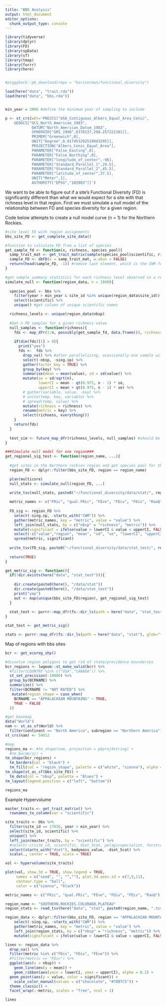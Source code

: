 ```yaml
---
title: "BBS Analysis"
output: html_document
editor_options: 
  chunk_output_type: console
---
```



```r

library(tidyverse)
library(dplyr)
library(FD)
library(spData)
library(sf)
library(tmap)
library(furrr)
library(here)


#piggyback::pb_download(repo = "karinorman/functional_diversity")

load(here("data", "trait.rda"))
load(here("data", "bbs.rda"))


min_year = 2006 #define the minimum year of sampling to include

p <- st_crs(wkt='PROJCS["USA_Contiguous_Albers_Equal_Area_Conic",
    GEOGCS["GCS_North_American_1983",
            DATUM["North_American_Datum_1983",
            SPHEROID["GRS_1980",6378137,298.257222101]],
            PRIMEM["Greenwich",0],
            UNIT["Degree",0.017453292519943295]],
            PROJECTION["Albers_Conic_Equal_Area"],
            PARAMETER["False_Easting",0],
            PARAMETER["False_Northing",0],
            PARAMETER["longitude_of_center",-96],
            PARAMETER["Standard_Parallel_1",29.5],
            PARAMETER["Standard_Parallel_2",45.5],
            PARAMETER["latitude_of_center",37.5],
            UNIT["Meter",1],
            AUTHORITY["EPSG","102003"]]')

```
We want to be able to figure out if a site's Functional Diversity (FD) is significantly different than what we would expect for a site with that richness level in that region. First we must simulate a null model of the relationship between FD and species diversity for a given region.

Code below attempts to create a null model curve (n = 1) for the Northern Rockies.
```r
#site level FD with region assignments
bbs_site_FD <- get_complete_site_data()

#function to calculate FD from a list of species
get_sample_fd <- function(x, richness, species_pool){
  samp_trait_mat <- get_trait_matrix(sample(species_pool$scientific, richness)) #sample needs list, so specify the column name to change type 
  sample_FD <- dbFD(x = samp_trait_mat, w.abun = FALSE)
  return(head(sample_FD, -1)) #remove last element, which is the CWM for each trait
}

#get sample summary statistics for each richness level observed in a region 
simulate_null <- function(region_data, n = 1000){
  
  species_pool <- bbs %>% 
    filter(year > min_year & site_id %in% unique(region_data$site_id)) %>%
    select(scientific) %>%
    unique() #get column of unique scientific names

  richness_levels <- unique(region_data$nbsp)
  
  #Get n FD samples for a given richness value
  null_samples <- function(richness){
    fds <- map_dfr(1:n, possibly(get_sample_fd, data.frame()), richness = richness, species_pool = species_pool)
    
    if(dim(fds)[1] > 0){
      print("yes")
      fds <-  fds %>%
        drop_na() %>% #after parallelizing, ocassionally one sample will result in NA for FDiv, still trying to figure out why
        select(-nbsp, -sing.sp) %>%
        gather(factor_key = TRUE) %>%
        group_by(key) %>%
        summarise(mean = mean(value), sd = sd(value)) %>%
        mutate(se = sd/sqrt(n),
               lowerCI = mean - qt(0.975, n - 1) * se, 
               upperCI = mean + qt(0.975, n - 1) * se) %>%
        # gather(variable, value, -key) %>%
        # unite(temp, key, variable) %>%
        # spread(temp, value) %>%
        mutate(richness = richness) %>%
        rename(metric = key) %>%
        select(richness, everything())
    }
    return(fds)
  }
  
  test_sim <- future_map_dfr(richness_levels, null_samples) #should be future_map
}

###Simulate null model for one region###
get_regional_sig_test <- function(region_name, ...){
  
  #get sites in the Northern rockies region and get species pool for that region
  region_FD <- dplyr::filter(bbs_site_FD, region == region_name)

  plan(multicore)
  null_stats <- simulate_null(region_FD, ...)

  write_tsv(null_stats, paste0("~/functional_diversity/data/stat/", region_name, ".tsv.bz2"))
  
  metric_names <- c("FRic", "qual.FRic", "FEve", "FDiv", "FDis", "RaoQ")
  
  FD_sig <- region_FD %>%
    select(-sing.sp, -starts_with("CWM")) %>%
    gather(metric_names, key = "metric", value = "value") %>%
    left_join(null_stats, by = c("nbsp" = "richness", "metric")) %>%
    mutate(significant = ifelse(value > lowerCI & value < upperCI, FALSE, TRUE)) %>%
    select(-c("value","region", "mean", "sd", "se", "lowerCI", "upperCI")) %>%
    spread(metric, significant)
  
  write_tsv(FD_sig, paste0("~/functional_diversity/data/stat_test/", region_name, ".tsv.bz2"))
  
  return(TRUE)
}

get_metric_sig <- function(){
  if(!dir.exists(here("data", "stat_test"))){
    
    dir.create(paste0(here(), "/data/stat"))
    dir.create(paste0(here(), "/data/stat_test"))
    print("yep")
    out <- map(unique(bbs_site_FD$region), get_regional_sig_test)
  }
  
  stat_test <- purrr::map_dfr(fs::dir_ls(path = here("data", "stat_test"), glob="*.tsv.bz2"), readr::read_tsv, .id = "region")
}

stat_test <- get_metric_sig()

stats <- purrr::map_dfr(fs::dir_ls(path = here("data", "stat"), glob="*.tsv.bz2"), readr::read_tsv, .id = "region")

```

Map of regions with bbs sites
```r
bcr <- get_ecoreg_shp()

#dissolve region polygons to get rid of state/providence boundaries
bcr_regions <- lwgeom::st_make_valid(bcr) %>%
  #filter(COUNTRY %in% c("USA","CANADA")) %>%
  st_set_precision(-10000) %>%
  group_by(BCRNAME) %>%
  summarize() %>%
  filter(BCRNAME != "NOT RATED") %>%
   mutate(region_shape = case_when(
    BCRNAME == "APPALACHIAN MOUNTAINS" ~ TRUE,
    TRUE ~ FALSE
  ))

#get basemap
data("World")
nam <- st_as_sf(World) %>% 
  filter(continent == "North America", subregion == "Northern America")
st_crs(nam) <- 54012

#map
regions_ma <- #tm_shape(nam, projection = p$proj4string) +
  #tm_borders() +
tm_shape(bcr_regions) +
  tm_borders(col = "black") +
  tm_fill(col = "region_shape", palette = c("white", "sienna"), alpha = 0.25, legend.show = FALSE) +
tm_shape(st_as_sf(bbs_site_FD)) +
  tm_dots(col = "nbsp", palette = "Blues") +
tm_layout(legend.position = c("left", "bottom"))

regions_ma
```

Example Hypervolume
```r
master_traits <- get_trait_matrix() %>%
  rownames_to_column(var = "scientific")

site_traits <- bbs %>%
  filter(site_id == 17016, year > min_year) %>%
  select(site_id, scientific) %>%
  unique() %>%
  left_join(master_traits, by = "scientific") %>%
  #select(-c(site_id, scientific, diet_5cat, pelagicspecialist, forstrat_speclevel, nocturnal, forstrat_watbelowsurf, forstrat_wataroundsurf)) %>% #remove categorical variables
  select(starts_with("diet"), bodymass_value, -diet_5cat) %>%
  scale(., center = TRUE, scale = TRUE)

vol <- hypervolume(site_traits)

plot(vol, show.3d = TRUE, show.legend = TRUE, 
     names = c("seed", "", "",""), plot.3d.axes.id = c(7,9,11),
     contour.type = "ball",
     color = c("sienna", "black"))
```

```r
metric_names <- c("FRic", "qual.FRic", "FEve", "FDiv", "FDis", "RaoQ")

region_name <- "SOUTHERN.ROCKIES.COLORADO.PLATEAU"
region_stats <- read_tsv(here("data", "stat", paste0(region_name, ".tsv.bz2")))

region_data <- dplyr::filter(bbs_site_FD, region == "APPALACHIAN MOUNTAINS") %>%
    select(-sing.sp, -starts_with("CWM")) %>%
    gather(metric_names, key = "metric", value = "value") %>%
    left_join(region_stats, by = c("nbsp" = "richness", "metric")) %>%
    mutate(significant = ifelse(value > lowerCI & value < upperCI, FALSE, TRUE))

lines <- region_data %>%
  drop_na() %>%
  filter(metric %in% c("FDis", "FDiv", "FEve")) %>%
  #filter(metric == "FDiv") %>%
  ggplot(aes(x = nbsp)) + 
    geom_line(aes(y = mean)) +
    geom_ribbon(aes(ymin = lowerCI, ymax = upperCI), alpha = 0.2) +
  geom_point(aes(y = value, color = significant)) +
    scale_color_manual(values = c("chocolate", "#78B7C5")) +
  theme_classic() +
  facet_wrap(.~metric, scales = "free", ncol = 1)

lines 
```


